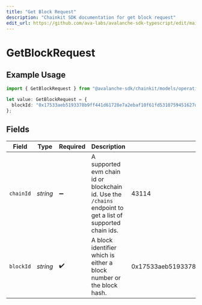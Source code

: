 ```yaml
---
title: "Get Block Request"
description: "Chainkit SDK documentation for get block request"
edit_url: https://github.com/ava-labs/avalanche-sdk-typescript/edit/main/chainkit/docs/models/operations/getblockrequest.md
---
```


# GetBlockRequest

## Example Usage

```typescript
import { GetBlockRequest } from "@avalanche-sdk/chainkit/models/operations";

let value: GetBlockRequest = {
  blockId: "0x17533aeb5193378b9ff441d61728e7a2ebaf10f61fd5310759451627dfca2e7c",
};
```

## Fields

| Field                                                                                                       | Type                                                                                                        | Required                                                                                                    | Description                                                                                                 | Example                                                                                                     |
| ----------------------------------------------------------------------------------------------------------- | ----------------------------------------------------------------------------------------------------------- | ----------------------------------------------------------------------------------------------------------- | ----------------------------------------------------------------------------------------------------------- | ----------------------------------------------------------------------------------------------------------- |
| `chainId`                                                                                                   | *string*                                                                                                    | :heavy_minus_sign:                                                                                          | A supported evm chain id or blockchain id. Use the `/chains` endpoint to get a list of supported chain ids. | 43114                                                                                                       |
| `blockId`                                                                                                   | *string*                                                                                                    | :heavy_check_mark:                                                                                          | A block identifier which is either a block number or the block hash.                                        | 0x17533aeb5193378b9ff441d61728e7a2ebaf10f61fd5310759451627dfca2e7c                                          |